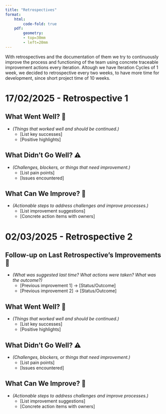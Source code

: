 ```yaml
---
title: "Retrospectives"
format:
    html: 
        code-fold: true
    pdf: 
        geometry: 
        - top=30mm
        - left=20mm
---
```


With retrospectives and the documentation of them we try to continuously improve the process and functioning of the team using concrete traceable improvement actions every iteration. 
Altough we have Iteration Cycles of 1 week, we decided to retrospective every two weeks, to have more time for development, since short project time of 10 weeks.

# 17/02/2025 - Retrospective 1

## What Went Well? 🎉  
* _(Things that worked well and should be continued.)_  
  - [List key successes]  
  - [Positive highlights]  

## What Didn’t Go Well? ⚠️  
* _(Challenges, blockers, or things that need improvement.)_  
  - [List pain points]  
  - [Issues encountered]  

## What Can We Improve? 🔧  
* _(Actionable steps to address challenges and improve processes.)_  
  - [List improvement suggestions]  
  - [Concrete action items with owners]  




# 02/03/2025 - Retrospective 2

## Follow-up on Last Retrospective’s Improvements 🔄  
* _(What was suggested last time? What actions were taken? What was the outcome?)_  
  - [Previous improvement 1] → [Status/Outcome]  
  - [Previous improvement 2] → [Status/Outcome]  

## What Went Well? 🎉  
* _(Things that worked well and should be continued.)_  
  - [List key successes]  
  - [Positive highlights]  

## What Didn’t Go Well? ⚠️  
* _(Challenges, blockers, or things that need improvement.)_  
  - [List pain points]  
  - [Issues encountered]  

## What Can We Improve? 🔧  
* _(Actionable steps to address challenges and improve processes.)_  
  - [List improvement suggestions]  
  - [Concrete action items with owners]  


